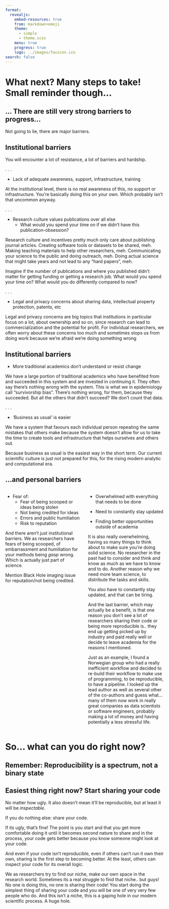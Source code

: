 ```yaml
---
format:
  revealjs:
    embed-resources: true
    from: markdown+emoji
    theme:
      - simple
      - theme.scss
    menu: true
    progress: true
    logo: ../images/favicon.ico
search: false
---
```


# What next? Many steps to take! Small reminder though... {.center}

## ... There are still very strong barriers to progress... {.center}

::: notes
Not going to lie, there are major barriers.
:::

## Institutional barriers

::: notes
You will encounter a lot of resistance, a lot of barriers and hardship.
:::

. . .

-   Lack of adequate awareness, support, infrastructure, training

::: notes
At the institutional level, there is no real awareness of this, no
support or infrastructure. You're basically doing this on your own.
Which probably isn't that uncommon anyway.
:::

. . .

-   Research culture values publications over all else
    -   What would you spend your time on if we didn't have this
        publication-obsession?

::: notes
Research culture and incentives pretty much only care about publishing
journal articles. Creating software tools or datasets to be shared, meh.
Making teaching materials to help other researchers, meh. Communicating
your science to the public and doing outreach, meh. Doing actual science
that might take years and not lead to any "hard papers", meh.

Imagine if the number of publications and where you published didn't
matter for getting funding or getting a research job. What would you
spend your time on? What would you do differently compared to now?
:::

. . .

-   Legal and privacy concerns about sharing data, intellectual property
    protection, patents, etc

::: notes
Legal and privacy concerns are big topics that institutions in
particular focus on a lot, about ownership and so on, since research can
lead to commercialization and the potential for profit. For individual
researchers, we often worry about these concerns too much and sometimes
stops us from doing work because we're afraid we're doing something
wrong
:::

## Institutional barriers

-   More traditional academics don't understand or resist change

::: notes
We have a large portion of traditional academics who have benefited from
and succeeded in this system and are invested in continuing it. They
often say there's nothing wrong with the system. This is what we in
epidemiology call "survivorship bias". There's nothing wrong, for them,
because they succeeded. But all the others that didn't succeed? We don't
count that data.
:::

. . .

-   'Business as usual' is easier

::: notes
We have a system that favours each individual person repeating the same
mistakes that others make because the system doesn't allow for us to
take the time to create tools and infrastructure that helps ourselves
and others out.

Because business as usual is the easiest way in the short term. Our
current scientific culture is just not prepared for this, for the rising
modern analytic and computational era.
:::

## ...and personal barriers

::: columns
::: {.column width="50%"}
-   Fear of:
    -   Fear of being scooped or ideas being stolen
    -   Not being credited for ideas
    -   Errors and public humiliation
    -   Risk to reputation

::: notes
And there aren't just institutional barriers. We as researchers have
fears of being scooped, of embarrassment and humiliation for your
methods being *gasp* wrong. Which is actually just part of science.

Mention Black Hole imaging issue for reputation/not being credited.
:::
:::

::: {.column width="50%"}
-   Overwhelmed with everything that needs to be done

-   Need to constantly stay updated

-   Finding better opportunities outside of academia

::: notes
It is also really overwhelming, having so many things to think about to
make sure you're doing solid science. No researcher in the past had to
consider and think and know as much as we have to know and to do.
Another reason why we need more team science, to distribute the tasks
and skills.

You also have to constantly stay updated, and that can be tiring.

And the last barrier, which may actually be a benefit, is that one
reason you don't see a lot of researchers sharing their code or being
more reproducible is.. they end up getting picked up by industry and
paid really well or decide to leave academia for the reasons I
mentioned.

Just as an example, I found a Norwegian group who had a really
inefficient workflow and decided to re-build their workflow to make use
of programming, to be reproducible, to have a pipeline. I looked up the
lead author as well as several other of the co-authors and guess what...
many of them now work in really great companies as data scientists or
software engineers, probably making a lot of money and having
potentially a less stressful life.
:::
:::
:::

# So... what can you do right now? {.center}

## Remember: Reproducibility is a spectrum, not a binary state {.center}

## Easiest thing right now? Start sharing your code {.center}

No matter how ugly. It also doesn't mean it'll be reproducible, but at
least it will be *inspectable*.

::: notes
If you do nothing else: share your code.

If its ugly, that's fine! The point is you start and that you get more
comfortable doing it until it becomes second nature to share and in the
process, your code gets better because you know someone might look at
your code.

And even if your code isn't reproducible, even if others can't run it
own their own, sharing is the first step to becoming better. At the
least, others can inspect your code for its overall logic.

We as researchers try to find our niche, make our own space in the
research world. Sometimes its a real struggle to find that niche.. but
guys! No one is doing this, no one is sharing their code! You start
doing the simplest thing of sharing your code and you will be one of
very very few people who do. And this isn't a niche, this is a gaping
hole in our modern scientific process. A huge hole.
:::
